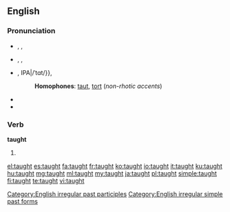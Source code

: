 ==English==

===Pronunciation===
* {{a|UK}} {{enPR|tôt}}, {{IPA|/ˈtɔːt/}}, {{SAMPA|/"tO:t/}}
* {{a|US}} {{enPR|tôt}}, {{IPA|/ˈtɔt/}}, {{SAMPA|/"tOt/}}
* {{a|cot-caught}} {{enPR|tät}}, IPA|/ˈtɑt/}}, {{SAMPA|/"tAt/}}
*: '''Homophones''': [[taut]], [[tort]] (''non-rhotic accents'')
*: {{rhymes|ɔːt}}
* {{audio|en-uk-taught.ogg|Audio (UK)}}
* {{audio|en-us-taught.ogg|Audio (US)}}

===Verb===
'''taught'''

# {{past of|[[teach]]}}

<!--these belong on the page for "teach"====Translations====
{{trans-top|Simple past}}
* Dutch: [[leerde]] (aan), [[leerden]] (aan)
* Finnish: (''sg.''): ''1st'' [[opetin]], ''2nd'' [[opetit]], ''3rd'' [[opetti]]; (''pl.''): ''1rd'' [[opetimme]], ''2nd'' [[opetitte]], ''3rd'' [[opettivat]]
{{trans-mid}}
* German: [[lehrte]], [[lehrtest]], [[lehrten]]
{{trans-bottom}}

{{trans-top|Past participle}}
* Dutch: (aan)[[geleerd]]
* German: [[gelehrt]]
{{trans-mid}}
* Italian: [[insegnato]]
{{trans-bottom}}-->

[[Category:English irregular past participles]]
[[Category:English irregular simple past forms]]

[[el:taught]]
[[es:taught]]
[[fa:taught]]
[[fr:taught]]
[[ko:taught]]
[[io:taught]]
[[it:taught]]
[[ku:taught]]
[[hu:taught]]
[[mg:taught]]
[[ml:taught]]
[[my:taught]]
[[ja:taught]]
[[pl:taught]]
[[simple:taught]]
[[fi:taught]]
[[te:taught]]
[[vi:taught]]
